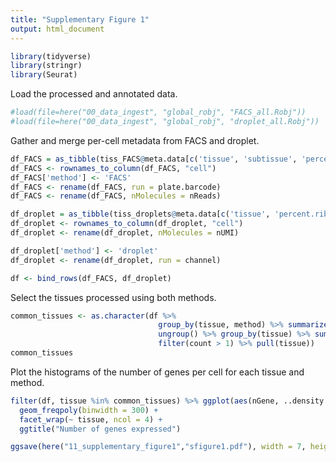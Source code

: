 ```yaml
---
title: "Supplementary Figure 1"
output: html_document
---
```


```r
library(tidyverse)
library(stringr)
library(Seurat)
```

Load the processed and annotated data.

```r
#load(file=here("00_data_ingest", "global_robj", "FACS_all.Robj"))
#load(file=here("00_data_ingest", "global_robj", "droplet_all.Robj"))
```

Gather and merge per-cell metadata from FACS and droplet.
```r
df_FACS = as_tibble(tiss_FACS@meta.data[c('tissue', 'subtissue', 'percent.ribo', 'percent.Rn45s','nGene', 'plate.barcode', 'nReads')])
df_FACS <- rownames_to_column(df_FACS, "cell")
df_FACS['method'] <- 'FACS'
df_FACS <- rename(df_FACS, run = plate.barcode)
df_FACS <- rename(df_FACS, nMolecules = nReads)

df_droplet = as_tibble(tiss_droplets@meta.data[c('tissue', 'percent.ribo', 'nGene','channel', 'percent.Rn45s', 'nUMI')])
df_droplet <- rownames_to_column(df_droplet, "cell")
df_droplet <- rename(df_droplet, nMolecules = nUMI)

df_droplet['method'] <- 'droplet'
df_droplet <- rename(df_droplet, run = channel)

df <- bind_rows(df_FACS, df_droplet)
```

Select the tissues processed using both methods.

```r
common_tissues <- as.character(df %>% 
                                 group_by(tissue, method) %>% summarize(count = n()) %>% 
                                 ungroup() %>% group_by(tissue) %>% summarize(count = n()) %>% 
                                 filter(count > 1) %>% pull(tissue))
common_tissues
```


Plot the histograms of the number of genes per cell for each tissue and method.

```r
filter(df, tissue %in% common_tissues) %>% ggplot(aes(nGene, ..density..,colour = method)) + 
  geom_freqpoly(binwidth = 300) +
  facet_wrap(~ tissue, ncol = 4) + 
  ggtitle("Number of genes expressed")

ggsave(here("11_supplementary_figure1","sfigure1.pdf"), width = 7, height = 7, units = "in")
```

